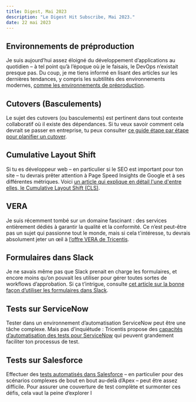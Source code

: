 ```yaml
---
title: Digest, Mai 2023
description: "Le Digest Hit Subscribe, Mai 2023."
date: 22 mai 2023
---
```


## Environnements de préproduction
Je suis aujourd’hui assez éloigné du développement d’applications au quotidien – à tel point qu’à l’époque où je le faisais, le DevOps n’existait presque pas. Du coup, je me tiens informé en lisant des articles sur les dernières tendances, y compris les subtilités des environnements modernes, [comme les environnements de préproduction](https://www.architect.io/blog/2022-04-20/what-is-staging-environment/).

## Cutovers (Basculements)
Le sujet des cutovers (ou basculements) est pertinent dans tout contexte collaboratif où il existe des dépendances. Si tu veux savoir comment cela devrait se passer en entreprise, tu peux consulter [ce guide étape par étape pour planifier un cutover](https://www.enov8.com/blog/mastering-the-art-of-cutover-planning-a-step-by-step-guide/).

## Cumulative Layout Shift
Si tu es développeur web – en particulier si le SEO est important pour ton site – tu devrais prêter attention à Page Speed Insights de Google et à ses différentes métriques. Voici [un article qui explique en détail l'une d'entre elles, le Cumulative Layout Shift (CLS)](https://requestmetrics.com/web-performance/cumulative-layout-shift).

## VERA
Je suis récemment tombé sur un domaine fascinant : des services entièrement dédiés à garantir la qualité et la conformité. Ce n’est peut-être pas un sujet qui passionne tout le monde, mais si cela t'intéresse, tu devrais absolument jeter un œil à [l’offre VERA de Tricentis](https://www.tricentis.com/fr/produits/validation-digitale-vera).

## Formulaires dans Slack
Je ne savais même pas que Slack prenait en charge les formulaires, et encore moins qu’on pouvait les utiliser pour gérer toutes sortes de workflows d’approbation. Si ça t’intrigue, consulte [cet article sur la bonne façon d’utiliser les formulaires dans Slack](https://www.wrangle.io/post/the-right-way-to-use-forms-in-slack).

## Tests sur ServiceNow
Tester dans un environnement d’automatisation ServiceNow peut être une tâche complexe. Mais pas d’inquiétude : Tricentis propose des [capacités d’automatisation des tests pour ServiceNow](https://www.tricentis.com/fr/solutions/tests-servicenow) qui peuvent grandement faciliter ton processus de test.

## Tests sur Salesforce
Effectuer des [tests automatisés dans Salesforce](https://www.tricentis.com/fr/produits/test-automation-salesforce) – en particulier pour des scénarios complexes de bout en bout au-delà d’Apex – peut être assez difficile. Pour assurer une couverture de test complète et surmonter ces défis, cela vaut la peine d’explorer l
